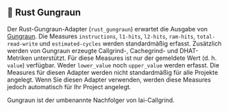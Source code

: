
## 🦀 Rust Gungraun

Der Rust-Gungraun-Adapter (`rust_gungraun`) erwartet die Ausgabe von [Gungraun](https://github.com/gungraun/gungraun).
Die Measures `instructions`, `l1-hits`, `l2-hits`, `ram-hits`, `total-read-write` und `estimated-cycles` werden standardmäßig erfasst. Zusätzlich werden von Gungraun erzeugte Callgrind-, Cachegrind- und DHAT-Metriken unterstützt.
Für diese Measures ist nur der gemeldete Wert (d. h. `value`) verfügbar.
Weder `lower_value` noch `upper_value` werden erfasst.
Die Measures für diesen Adapter werden nicht standardmäßig für alle Projekte angelegt.
Wenn Sie diesen Adapter verwenden, werden diese Measures jedoch automatisch für Ihr Project angelegt.

Gungraun ist der umbenannte Nachfolger von Iai-Callgrind.

<CargoRustGungraun />
